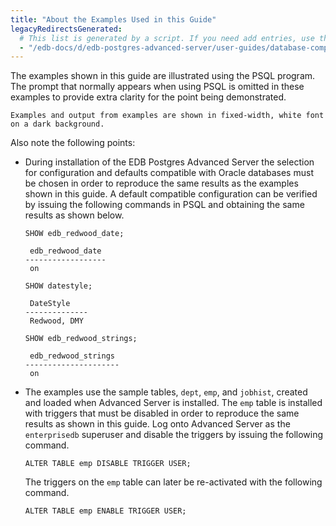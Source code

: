 ```yaml
---
title: "About the Examples Used in this Guide"
legacyRedirectsGenerated:
  # This list is generated by a script. If you need add entries, use the `legacyRedirects` key.
  - "/edb-docs/d/edb-postgres-advanced-server/user-guides/database-compatibility-for-oracle-developers-guide/9.6/Database_Compatibility_for_Oracle_Developers_Guide_v9.6.1.007.html"
---
```


<div id="about_the_examples_used_in_this_guide" class="registered_link"></div>

The examples shown in this guide are illustrated using the PSQL program. The prompt that normally appears when using PSQL is omitted in these examples to provide extra clarity for the point being demonstrated.

```text
Examples and output from examples are shown in fixed-width, white font on a dark background.
```

Also note the following points:

-   During installation of the EDB Postgres Advanced Server the selection for configuration and defaults compatible with Oracle databases must be chosen in order to reproduce the same results as the examples shown in this guide. A default compatible configuration can be verified by issuing the following commands in PSQL and obtaining the same results as shown below.

    ```text
    SHOW edb_redwood_date;

     edb_redwood_date
    ------------------
     on

    SHOW datestyle;

     DateStyle
    --------------
     Redwood, DMY

    SHOW edb_redwood_strings;

     edb_redwood_strings
    ---------------------
     on
    ```

-   The examples use the sample tables, `dept`, `emp`, and `jobhist`, created and loaded when Advanced Server is installed. The `emp` table is installed with triggers that must be disabled in order to reproduce the same results as shown in this guide. Log onto Advanced Server as the `enterprisedb` superuser and disable the triggers by issuing the following command.

    ```text
    ALTER TABLE emp DISABLE TRIGGER USER;
    ```

    The triggers on the `emp` table can later be re-activated with the following command.

    ```text
    ALTER TABLE emp ENABLE TRIGGER USER;
    ```
